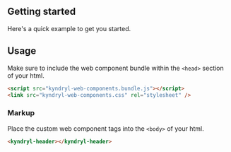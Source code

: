 <!---README.stories.mdx--->


## Getting started

Here's a quick example to get you started.

## Usage

Make sure to include the web component bundle within the `<head>` section of your html.

<Description markdown={vars.cdnUrl} />

```html
<script src="kyndryl-web-components.bundle.js"></script>
<link src="kyndryl-web-components.css" rel="stylesheet" />
```

### Markup

Place the custom web component tags into the `<body>` of your html.

```html
<kyndryl-header></kyndryl-header>
```
